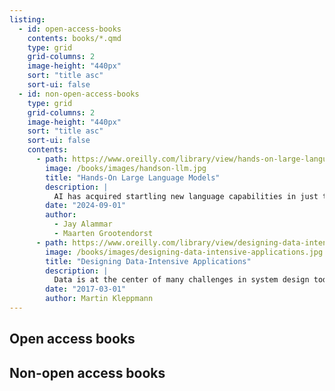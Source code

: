 ```yaml
---
listing:
  - id: open-access-books
    contents: books/*.qmd
    type: grid
    grid-columns: 2
    image-height: "440px"
    sort: "title asc"
    sort-ui: false
  - id: non-open-access-books
    type: grid
    grid-columns: 2
    image-height: "440px"
    sort: "title asc"
    sort-ui: false
    contents:
      - path: https://www.oreilly.com/library/view/hands-on-large-language/9781098150952/
        image: /books/images/handson-llm.jpg
        title: "Hands-On Large Language Models"
        description: |
          AI has acquired startling new language capabilities in just the past few years. Driven by rapid advances in deep learning, language AI systems are able to write and understand text better than ever before. This trend is enabling new features, products, and entire industries. Through this book's visually educational nature, readers will learn practical tools and concepts they need to use these capabilities today. You'll understand how to use pretrained large language models for use cases like copywriting and summarization; create semantic search systems that go beyond keyword matching; and use existing libraries and pretrained models for text classification, search, and clusterings.
        date: "2024-09-01"
        author:
          - Jay Alammar
          - Maarten Grootendorst
      - path: https://www.oreilly.com/library/view/designing-data-intensive-applications/9781491903063/
        image: /books/images/designing-data-intensive-applications.jpg
        title: "Designing Data-Intensive Applications"
        description: |
          Data is at the center of many challenges in system design today. Difficult issues need to be figured out, such as scalability, consistency, reliability, efficiency, and maintainability. In addition, we have an overwhelming variety of tools, including relational databases, NoSQL datastores, stream or batch processors, and message brokers. What are the right choices for your application? How do you make sense of all these buzzwords? In this practical and comprehensive guide, author Martin Kleppmann helps you navigate this diverse landscape by examining the pros and cons of various technologies for processing and storing data. Software keeps changing, but the fundamental principles remain the same. With this book, software engineers and architects will learn how to apply those ideas in practice, and how to make full use of data in modern applications.
        date: "2017-03-01"
        author: Martin Kleppmann
---
```


:::{.panel-tabset}

## Open access books
::: {#open-access-books}
:::

## Non-open access books

::: {#non-open-access-books}
:::
:::
